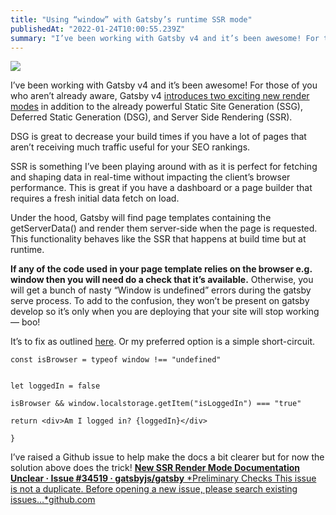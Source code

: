 ```yaml
---
title: "Using “window” with Gatsby’s runtime SSR mode"
publishedAt: "2022-01-24T10:00:55.239Z"
summary: "I’ve been working with Gatsby v4 and it’s been awesome! For those of you who aren’t already aware, Gatsby v4 introduces two exciting new render modes in addition to the already powerful Static Site…"
---
```


![](https://cdn-images-1.medium.com/max/3000/1*OD8BTN6gD9QRq1H5aKJMfg.jpeg)

I’ve been working with Gatsby v4 and it’s been awesome! For those of you who aren’t already aware, Gatsby v4 [introduces two exciting new render modes](https://www.gatsbyjs.com/docs/conceptual/rendering-options/) in addition to the already powerful Static Site Generation (SSG), Deferred Static Generation (DSG), and Server Side Rendering (SSR).

DSG is great to decrease your build times if you have a lot of pages that aren’t receiving much traffic useful for your SEO rankings.

SSR is something I’ve been playing around with as it is perfect for fetching and shaping data in real-time without impacting the client’s browser performance. This is great if you have a dashboard or a page builder that requires a fresh initial data fetch on load.

Under the hood, Gatsby will find page templates containing the getServerData() and render them server-side when the page is requested. This functionality behaves like the SSR that happens at build time but at runtime.

**If any of the code used in your page template relies on the browser e.g. window then you will need do a check that it’s available.** Otherwise, you will get a bunch of nasty “Window is undefined” errors during the gatsby serve process. To add to the confusion, they won’t be present on gatsby develop so it’s only when you are deploying that your site will stop working — boo!

It’s to fix as outlined [here](https://www.gatsbyjs.com/docs/debugging-html-builds/#how-to-check-if-window-is-defined). Or my preferred option is a simple short-circuit.

    const isBrowser = typeof window !== "undefined"


    let loggedIn = false

    isBrowser && window.localstorage.getItem("isLoggedIn") === "true"

    return <div>Am I logged in? {loggedIn}</div>

    }

I’ve raised a Github issue to help make the docs a bit clearer but for now the solution above does the trick!
[**New SSR Render Mode Documentation Unclear · Issue #34519 · gatsbyjs/gatsby**
*Preliminary Checks This issue is not a duplicate. Before opening a new issue, please search existing issues…*github.com](https://github.com/gatsbyjs/gatsby/issues/34519)